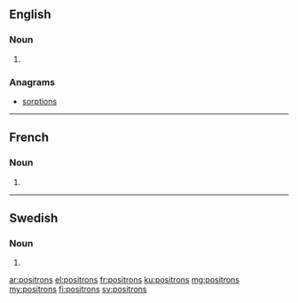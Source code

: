 {{also|positróns}}
==English==

===Noun===
{{head|en|plural}}

# {{plural of|positron|lang=en}}

===Anagrams===
* [[sorptions#English|sorptions]]

----

==French==

===Noun===
{{head|fr|plural|g=m}}

# {{plural of|positron|lang=fr}}

----

==Swedish==

===Noun===
{{head|sv|noun form}}

# {{sv-noun-form-indef-gen|positron}}

[[ar:positrons]]
[[el:positrons]]
[[fr:positrons]]
[[ku:positrons]]
[[mg:positrons]]
[[my:positrons]]
[[fi:positrons]]
[[sv:positrons]]